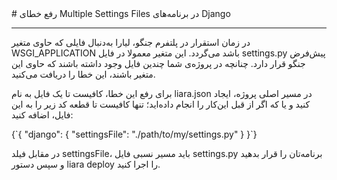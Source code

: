 

<Layout>
<Head>
<title>مستندات رفع خطای Multiple Settings Files در Django - لیارا</title>

<meta property="og:title" content="مستندات خدمات رایانش ابری لیارا" />
<meta property="og:description" content="مستندات مربوط به رفع خطای Multiple Setting Files در Django"  />
<meta property="og:image" content="https://files.liara.ir/liara/logos/liara-poster.jpg" />
</Head>
# رفع خطای Multiple Settings Files در برنامه‌های Django
<hr className="mb-2" />

در زمان استقرار در پلتفرم جنگو، لیارا به‌دنبال فایلی که حاوی متغیر <Important>WSGI_APPLICATION</Important> باشد می‌گردد. این متغیر معمولا در فایل <Important>settings.py</Important> پیش‌فرض جنگو قرار دارد. چنانچه در پروژه‌ی شما چندین فایل وجود داشته باشند که حاوی این متغیر باشند، این خطا را دریافت می‌کنید.

<div className="h-2" />

برای رفع این خطا، کافیست تا یک فایل به نام <Important>liara.json</Important> در مسیر اصلی پروژه، ایجاد کنید و یا که اگر از قبل این‌کار را انجام داده‌اید؛ تنها کافیست تا قطعه کد زیر را به این فایل، اضافه کنید:
<div className="h-2" />
<div dir='ltr'>
    <Highlight className="json">
      {`{
  "django": {
    "settingsFile": "./path/to/my/settings.py"
  }
}`}
    </Highlight>
</div>
<div className="h-2" />

در مقابل فیلد <Important>settingsFile</Important>، باید مسیر نسبی فایل <Important>settings.py</Important> برنامه‌تان را قرار بدهید و سپس دستور <Important>liara deploy</Important> را اجرا کنید.


</Layout>